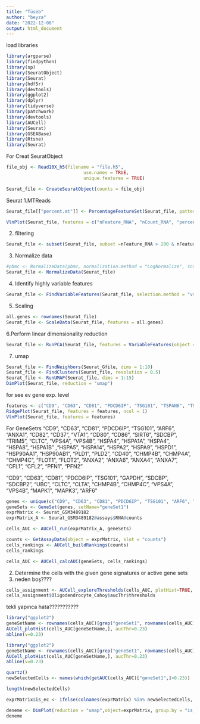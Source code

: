 ```yaml
---
title: "Tüseb"
author: "beyza"
date: "2022-12-08"
output: html_document
---
```


load libraries
```r
library(argparse)
library(findpython)
library(sp)
library(SeuratObject)
library(Seurat)
library(hdf5r)
library(devtools)
library(ggplot2)
library(dplyr)
library(tidyverse)
library(patchwork)
library(devtools)
library(AUCell)
library(Seurat)
library(GSEABase)
library(Rtsne)
library(Seurat)

```



For Creat SeuratObject 
```r

file_obj <- Read10X_h5(filename = "file.h5", 
                             use.names = TRUE,
                             unique.features = TRUE)

Seurat_file <- CreateSeuratObject(counts = file_obj)

```


Seurat
1.MTReads
```r
Seurat_file[["percent.mt"]] <- PercentageFeatureSet(Seurat_file, pattern = "^MT-")

VlnPlot(Seurat_file, features = c("nFeature_RNA", "nCount_RNA", "percent.mt"), ncol = 3)
```

2. filtering
```r
Seurat_file <- subset(Seurat_file, subset =nFeature_RNA > 200 & nFeature_RNA <4500 & percent.mt < 17)
```

3. Normalize data
```r
#pbmc <- NormalizeData(pbmc, normalization.method = "LogNormalize", scale.factor = 10000)
Seurat_file <- NormalizeData(Seurat_file)
```


4. Identify highly variable features
```r
Seurat_file <- FindVariableFeatures(Seurat_file, selection.method = "vst", nfeatures = 3863)
```


5. Scaling
```r
all.genes <- rownames(Seurat_file)
Seurat_file <- ScaleData(Seurat_file, features = all.genes)
```


6.Perform linear dimensionality reduction
```r
Seurat_file <- RunPCA(Seurat_file, features = VariableFeatures(object = Seurat_file))
```


7. umap
```r

Seurat_file <- FindNeighbors(Seurat_Gfile, dims = 1:10)
Seurat_file <- FindClusters(Seurat_file, resolution = 0.5)
Seurat_file <- RunUMAP(Seurat_file, dims = 1:15)
DimPlot(Seurat_file, reduction = "umap")
```



for see ev gene exp. level
```r
features <- c("CD9", "CD63", "CD81", "PDCD6IP", "TSG101", "TSPAN6", "TSPAN8")
RidgePlot(Seurat_file, features = features, ncol = 1)
VlnPlot(Seurat_file, features = features)

```



For GeneSetrs
"CD9", "CD63", "CD81", "PDCD6IP", "TSG101", "ARF6", "ANXA1", "CD82", "CD37", "VTA1", "CD80", "CD86", "SIRT6", "SDCBP", "TRIM5", "CLTC", "VPS4A", "VPS4B", "HSPA4", "HSPA1A", "HSPA4", "HSPA8", "HSPA1B" ,"HSPA5", "HSPA14", "HSPA2", "HSPA9", "HSPD1", "HSP90AA1", "HSP90AB1", "PLD1", "PLD2", "CD40", "CHMP4B", "CHMP4A", "CHMP4C", "FLOT1", "FLOT2", "ANXA2", "ANXA6", "ANXA4", "ANXA7", "CFL1", "CFL2", "PFN1", "PFN2"

"CD9", "CD63", "CD81", "PDCD6IP", "TSG101", "GAPDH", "SDCBP", "SDCBP2", "UBC", "CLTC", "CLTA", "CHMP4B", "CHMP4C", "VPS4A", "VPS4B", "MAPK1", "MAPK3", "ARF6"
```r
genes <- unique(c("CD9", "CD63", "CD81", "PDCD6IP", "TSG101", "ARF6", "ANXA1", "CD82", "CD37", "VTA1", "CD80", "CD86", "SIRT6", "SDCBP", "TRIM5", "CLTC", "VPS4A", "VPS4B", "HSPA4", "HSPA1A", "HSPA4", "HSPA8", "HSPA1B" ,"HSPA5", "HSPA14", "HSPA2", "HSPA9", "HSPD1", "HSP90AA1", "HSP90AB1", "PLD1", "PLD2", "CD40", "CHMP4B", "CHMP4A", "CHMP4C", "FLOT1", "FLOT2", "ANXA2", "ANXA6", "ANXA4", "ANXA7", "CFL1", "CFL2", "PFN1", "PFN2"))
geneSets <- GeneSet(genes, setName="geneSet1")
exprMatrix <- Seurat_GSM3489182
exprMatrix_A <- Seurat_GSM3489182@assays$RNA@counts

cells_AUC <- AUCell_run(exprMatrix_A, geneSets)
```





```r
counts <- GetAssayData(object = exprMatrix, slot = "counts")
cells_rankings <- AUCell_buildRankings(counts)
cells_rankings
```




```r
cells_AUC <- AUCell_calcAUC(geneSets, cells_rankings)
```




2. Determine the cells with the given gene signatures or active gene sets
2. neden boş????
```r
cells_assignment <- AUCell_exploreThresholds(cells_AUC, plotHist=TRUE, assign=TRUE)
cells_assignment$Oligodendrocyte_Cahoy$aucThr$thresholds

```


tekli yapınca hata???????????

```r
library("ggplot2")
geneSetName <- rownames(cells_AUC)[grep("geneSet1", rownames(cells_AUC))]
AUCell_plotHist(cells_AUC[geneSetName,], aucThr=0.23)
abline(v=0.23)


```


```r
library("ggplot2")
geneSetName <- rownames(cells_AUC)[grep("geneSet1", rownames(cells_AUC))]
AUCell_plotHist(cells_AUC[geneSetName,], aucThr=0.23)
abline(v=0.23)


```



```r
quartz()
newSelectedCells <- names(which(getAUC(cells_AUC)["geneSet1",]>0.23))

length(newSelectedCells)
```


```r


exprMatrix$is_ec <- ifelse(colnames(exprMatrix) %in% newSelectedCells, "EV", "non_EV")

deneme <- DimPlot(reduction = "umap",object=exprMatrix, group.by = "is_ec", label = TRUE)
deneme


```











